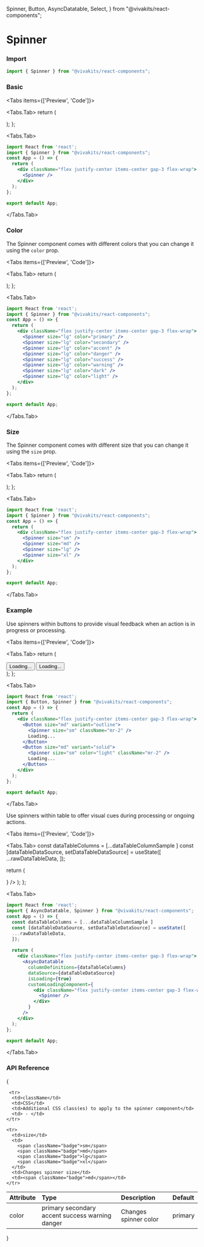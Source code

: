   Spinner,
  Button,
  AsyncDatatable,
  Select,
} from "@vivakits/react-components";

# Spinner

### Import

```jsx copy
import { Spinner } from "@vivakits/react-components";
```

### Basic

<Tabs items={['Preview', 'Code']}>

<Tabs.Tab>
  return (
    <div className="flex justify-center items-center gap-3 flex-wrap">
        <Spinner/>
    </div>
  );
};

<DefaultSpinner />
</Tabs.Tab>

<Tabs.Tab>
```jsx copy
import React from 'react';
import { Spinner } from "@vivakits/react-components";
const App = () => {
  return (
    <div className="flex justify-center items-center gap-3 flex-wrap">
      <Spinner />
    </div>
  );
};

export default App;
```
</Tabs.Tab>
</Tabs>

### Color

The Spinner component comes with different colors that you can change it using the `color` prop.

<Tabs items={['Preview', 'Code']}>

<Tabs.Tab>
  return (
    <div className="flex justify-center items-center gap-3 flex-wrap">
      <Spinner size="lg" color="primary" />
      <Spinner size="lg" color="secondary" />
      <Spinner size="lg" color="accent" />
      <Spinner size="lg" color="danger" />
      <Spinner size="lg" color="success" />
      <Spinner size="lg" color="warning" />
      <Spinner size="lg" color="dark" />
      <Spinner size="lg" color="light" />
    </div>
  );
};

<SpinnerColorGroup />
</Tabs.Tab>

<Tabs.Tab>
```jsx copy
import React from 'react';
import { Spinner } from "@vivakits/react-components";
const App = () => {
  return (
    <div className="flex justify-center items-center gap-3 flex-wrap">
      <Spinner size="lg" color="primary" />
      <Spinner size="lg" color="secondary" />
      <Spinner size="lg" color="accent" />
      <Spinner size="lg" color="danger" />
      <Spinner size="lg" color="success" />
      <Spinner size="lg" color="warning" />
      <Spinner size="lg" color="dark" />
      <Spinner size="lg" color="light" />
    </div>
  );
};

export default App;
```
</Tabs.Tab>
</Tabs>

### Size

The Spinner component comes with different size that you can change it using the `size` prop.

<Tabs items={['Preview', 'Code']}>

<Tabs.Tab>
  return (
    <div className="flex justify-center items-center gap-3 flex-wrap">
        <Spinner size="sm" />
        <Spinner size="md" />
        <Spinner size="lg"/>
        <Spinner size="xl"/>
    </div>
  );
};

<SpinnerSizeGroup />
</Tabs.Tab>

<Tabs.Tab>
```jsx copy
import React from 'react';
import { Spinner } from "@vivakits/react-components";
const App = () => {
  return (
    <div className="flex justify-center items-center gap-3 flex-wrap">
      <Spinner size="sm" />
      <Spinner size="md" />
      <Spinner size="lg" />
      <Spinner size="xl" />
    </div>
  );
};

export default App;
```

</Tabs.Tab>
</Tabs>

### Example

Use spinners within buttons to provide visual feedback when an action is in progress or processing.

<Tabs items={['Preview', 'Code']}>

<Tabs.Tab>
  return (
    <div className="flex justify-center items-center gap-3 flex-wrap">
      <Button size="md" variant="outline"><Spinner size="sm" className="mr-2"/>Loading...</Button>
      <Button size="md" variant="solid"><Spinner size="sm" color="light" className="mr-2"/>Loading...</Button>
    </div>
  );
};

<ButtonSpinnerGroup />
</Tabs.Tab>

<Tabs.Tab>
```jsx copy
import React from 'react';
import { Button, Spinner } from "@vivakits/react-components";
const App = () => {
  return (
    <div className="flex justify-center items-center gap-3 flex-wrap">
      <Button size="md" variant="outline">
        <Spinner size="sm" className="mr-2" />
        Loading...
      </Button>
      <Button size="md" variant="solid">
        <Spinner size="sm" color="light" className="mr-2" />
        Loading...
      </Button>
    </div>
  );
};

export default App;
```
</Tabs.Tab>
</Tabs>

Use spinners within table to offer visual cues during processing or ongoing actions.

<Tabs items={['Preview', 'Code']}>

<Tabs.Tab>
const dataTableColumns = [...dataTableColumnSample ]
const [dataTableDataSource, setDataTableDataSource] = useState([
...rawDataTableData,
]);

return (

<div className="flex justify-center items-center gap-3 flex-wrap">
  <AsyncDatatable
    columnDefinitions={dataTableColumns}
    dataSource={dataTableDataSource}
    isLoading={true}
    customLoadingComponent={
      <div className="flex justify-center items-center gap-3 flex-wrap">
        <Spinner />
      </div>
    }
  />
</div>
); };

<TableSpinnerBasic />
</Tabs.Tab>

<Tabs.Tab>
```jsx copy
import React from 'react';
import { AsyncDatatable, Spinner } from "@vivakits/react-components";
const App = () => {
  const dataTableColumns = [...dataTableColumnSample ]
  const [dataTableDataSource, setDataTableDataSource] = useState([
  ...rawDataTableData,
  ]);
  
  return (
    <div className="flex justify-center items-center gap-3 flex-wrap">
      <AsyncDatatable
        columnDefinitions={dataTableColumns}
        dataSource={dataTableDataSource}
        isLoading={true}
        customLoadingComponent={
          <div className="flex justify-center items-center gap-3 flex-wrap">
            <Spinner />
          </div>
        }
      />
    </div>
  );
};

export default App;
```
</Tabs.Tab>
</Tabs>

### API Reference

{<table>

  <thead>
    <tr>
      <th className="w-[10%]" align="left">Attribute</th>
      <th className="w-[50%]" align="left">Type</th>
      <th className="w-[30%]" align="left">Description</th>
      <th className="w-[10%]" align="left">Default</th>
    </tr>
  </thead>
  <tbody>
    <tr>
      <td>color</td>
      <td className="flex flex-wrap gap-y-2 border-none">
        <span className="badge">primary</span>
        <span className="badge">secondary</span>
        <span className="badge">accent</span>
        <span className="badge">success</span>
        <span className="badge">warning</span>
        <span className="badge">danger</span>
      </td>
      <td>Changes spinner color</td>
      <td><span className="badge">primary</span></td>
    </tr>

     <tr>
      <td>className</td>
      <td>CSS</td>
      <td>Additional CSS class(es) to apply to the spinner component</td>
      <td> - </td>
    </tr>

    <tr>
      <td>size</td>
      <td>
        <span className="badge">sm</span>
        <span className="badge">md</span>
        <span className="badge">lg</span>
        <span className="badge">xl</span>
      </td>
      <td>Changes spinner size</td>
      <td><span className="badge">md</span></td>
    </tr>

  </tbody>
</table>
}

